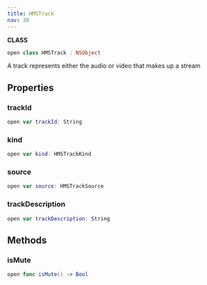 ```yaml
---
title: HMSTrack
nav: 30
---
```


**CLASS**
```swift
open class HMSTrack : NSObject
```
A track represents either the audio or video that makes up a stream
## Properties
### trackId
```swift
open var trackId: String
```
### kind
```swift
open var kind: HMSTrackKind
```
### source
```swift
open var source: HMSTrackSource
```
### trackDescription
```swift
open var trackDescription: String
```
## Methods
### isMute
```swift
open func isMute() -> Bool
```
